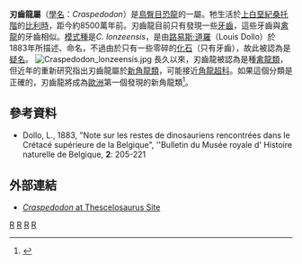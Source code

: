 {{Automatic Taxobox
| taxon = Craspedodon
| fossil_range = 晚[[白堊紀|白堊紀]], {{fossilrange|桑托阶}}
| image = Craspedodon lonzeensis 1.JPG
| image_caption = 牙齒化石
| authority = [[路易斯·道羅|Dollo]], 1883
| type_species = '''刃齒龍<br>''Craspedodon lonzeensis'''''
| type_species_authority = Dollo, 1883 
}}

'''刃齒龍屬'''（[[學名|學名]]：''Craspedodon''）是[[鳥臀目|鳥臀目]][[恐龍|恐龍]]的一屬。牠生活於[[上白堊紀|上白堊紀]][[桑托階|桑托階]]的[[比利時|比利時]]，距今約8500萬年前。刃齒龍目前只有發現一些[[牙齒|牙齒]]，這些牙齒與[[禽龍|禽龍]]的牙齒相似。[[模式種|模式種]]是''C. lonzeensis''，是由[[路易斯·道羅|路易斯·道羅]]（Louis Dollo）於1883年所描述、命名，不過由於只有一些零碎的[[化石|化石]]（只有牙齒），故此被認為是[[疑名|疑名]]。
[[File:Craspedodon_lonzeensis.jpg|thumb]] 
長久以來，刃齒龍被認為是種[[禽龍類|禽龍類]]，但近年的重新研究指出刃齒龍屬於[[新角龍類|新角龍類]]，可能接近[[角龍超科|角龍超科]]。如果這個分類是正確的，刃齒龍將成為[[歐洲|歐洲]]第一個發現的新角龍類<ref name=GL07>{{cite journal |last=Godefroit |first=Pascal |coauthors=and Lambert, Olivier |year=2007 |title=A re-appraisal of ''Craspedodon lonzeensis'' Dollo, 1883 from the Upper Cretaceous of Belgium: the first record of a neoceratopsian dinosaur in Europe? |journal=Bulletin de l'Institut royal des Sciences naturelles de Belgique, Sciences de la Terre |volume=77 |pages=83-93 }}</ref>。

==參考資料==
{{reflist}}
* Dollo, L., 1883, "Note sur les restes de dinosauriens rencontrées dans le Crétacé supérieure de la Belgique", ''Bulletin du Musée royale d' Histoire naturelle de Belgique, '''2''':  205-221

==外部連結==
* [https://web.archive.org/web/20091207085409/http://www.thescelosaurus.com/ceratopsia.htm ''Craspedodon'' at Thescelosaurus Site]
{{頭飾龍類|C.}}
{{Taxonbar|from=Q1657542}}

[[Category:角龍亞目|R]]
[[Category:上白堊紀恐龍|R]]
[[Category:歐洲恐龍|R]]
[[Category:可疑的恐龍|R]]


{{dinosaur-stub}}